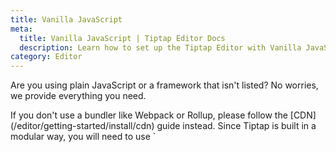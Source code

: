 ```yaml
---
title: Vanilla JavaScript
meta:
  title: Vanilla JavaScript | Tiptap Editor Docs
  description: Learn how to set up the Tiptap Editor with Vanilla JavaScript, install dependencies and initialize the editor in the docs!
category: Editor
---
```



Are you using plain JavaScript or a framework that isn't listed? No worries, we provide everything you need.

<Callout title="Hint" variant="hint">
    If you don't use a bundler like Webpack or Rollup, please follow the [CDN](/editor/getting-started/install/cdn) guide instead. Since Tiptap is built in a modular way, you will need to use `<script type="module">` in your HTML to get our CDN imports working.
</Callout>

## Install dependencies

For the following example, you will need `@tiptap/core` (the actual editor), `@tiptap/pm` (the ProseMirror library), and `@tiptap/starter-kit`. The StarterKit doesn't include all extensions, only the most common ones.

```bash
npm install @tiptap/core@next @tiptap/pm@next @tiptap/starter-kit@next
```

### Add markup

Add the following HTML where you'd like to mount the editor:

```html
<div class="element"></div>
```

## Initialize the editor

Everything is in place, so let's set up the editor. Add the following code to your JavaScript:

```js
import { Editor } from '@tiptap/core'
import StarterKit from '@tiptap/starter-kit'

new Editor({
  element: document.querySelector('.element'),
  extensions: [StarterKit],
  content: '<p>Hello World!</p>',
})
```

Open your project in the browser to see Tiptap in action. Good work!
